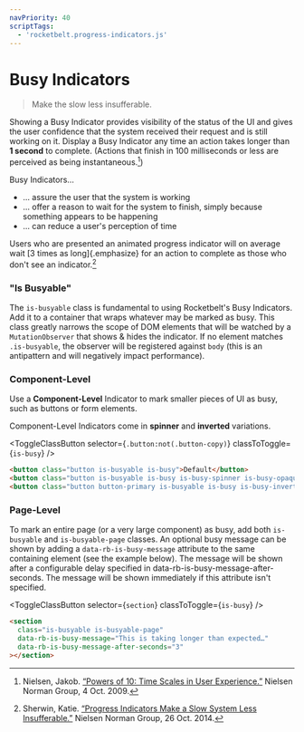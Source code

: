 ```yaml
---
navPriority: 40
scriptTags:
  - 'rocketbelt.progress-indicators.js'
---
```



# Busy Indicators
> Make the slow less insufferable.

Showing a Busy Indicator provides visibility of the status of the UI and gives
the user confidence that the system received their request and is still working
on it. Display a Busy Indicator any time an action takes longer than **1
second** to complete. (Actions that finish in 100 milliseconds or less are
perceived as being instantaneous.[^1])

Busy Indicators… 
* … assure the user that the system is working
* … offer a reason to wait for the system to finish, simply because something
  appears to be happening
* … can reduce a user's perception of time

Users who are presented an animated progress indicator will on average wait
[3 times as long]{.emphasize} for an action to complete as those who don't see
an indicator.[^2]

### "Is Busyable"
The `is-busyable` class is fundamental to using Rocketbelt's Busy Indicators.
Add it to a container that wraps whatever may be marked as busy. This class
greatly narrows the scope of DOM elements that will be watched by a
`MutationObserver` that shows & hides the indicator. If no element matches
`.is-busyable`, the observer will be registered against `body` (this is an
antipattern and will negatively impact performance).

### Component-Level
Use a **Component-Level** Indicator to mark smaller pieces of UI as busy, such as
buttons or form elements.

Component-Level Indicators come in **spinner** and **inverted** variations.

<ToggleClassButton
  selector={`.button:not(.button-copy)`}
  classToToggle={`is-busy`}
/>

```html
<button class="button is-busyable is-busy">Default</button>
<button class="button is-busyable is-busy is-busy-spinner is-busy-opaque">Spinner</button>
<button class="button button-primary is-busyable is-busy is-busy-inverted">Inverted</button>
```

### Page-Level
To mark an entire page (or a very large component) as busy, add both
`is-busyable` and `is-busyable-page` classes. An optional busy message can be
shown by adding a `data-rb-is-busy-message` attribute to the same containing
element (see the example below). The message will be shown after a configurable delay specified in
data-rb-is-busy-message-after-seconds. The message will be shown immediately
if this attribute isn't specified.

<ToggleClassButton selector={`section`} classToToggle={`is-busy`} />

```html
<section
  class="is-busyable is-busyable-page"
  data-rb-is-busy-message="This is taking longer than expected…"
  data-rb-is-busy-message-after-seconds="3"
></section>
```

[^1]: Nielsen, Jakob. [“Powers of 10: Time Scales in User Experience.”](https://www.nngroup.com/articles/powers-of-10-time-scales-in-ux/)
      Nielsen Norman Group, 4 Oct. 2009.
[^2]: Sherwin, Katie. [“Progress Indicators Make a Slow System Less Insufferable.”](https://www.nngroup.com/articles/progress-indicators/)
      Nielsen Norman Group, 26 Oct. 2014.
